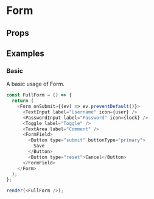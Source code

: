 
<Meta title="Form" />

# Form

<Description of="Form" />

## Props

<Props of="Form" />

## Examples

### Basic

A basic usage of Form.

```js live withRender
const FullForm = () => {
  return (
    <Form onSubmit={(ev) => ev.preventDefault()}>
      <TextInput label="Username" icon={user} />
      <PasswordInput label="Password" icon={lock} />
      <Toggle label="Toggle" />
      <TextArea label="Comment" />
      <FormField>
        <Button type="submit" buttonType="primary">
          Save
        </Button>
        <Button type="reset">Cancel</Button>
      </FormField>
    </Form>
  );
};

render(<FullForm />);
```
